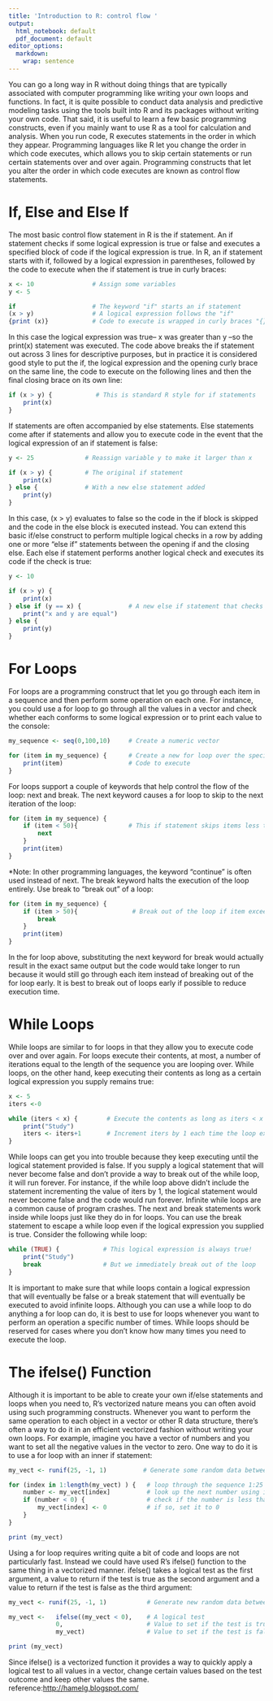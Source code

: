 ```yaml
---
title: 'Introduction to R: control flow '
output:
  html_notebook: default
  pdf_document: default
editor_options: 
  markdown: 
    wrap: sentence
---
```


You can go a long way in R without doing things that are typically associated with computer programming like writing your own loops and functions.
In fact, it is quite possible to conduct data analysis and predictive modeling tasks using the tools built into R and its packages without writing your own code.
That said, it is useful to learn a few basic programming constructs, even if you mainly want to use R as a tool for calculation and analysis.
When you run code, R executes statements in the order in which they appear.
Programming languages like R let you change the order in which code executes, which allows you to skip certain statements or run certain statements over and over again.
Programming constructs that let you alter the order in which code executes are known as control flow statements.

# If, Else and Else If

The most basic control flow statement in R is the if statement.
An if statement checks if some logical expression is true or false and executes a specified block of code if the logical expression is true.
In R, an if statement starts with if, followed by a logical expression in parentheses, followed by the code to execute when the if statement is true in curly braces:

```r
x <- 10                # Assign some variables
y <- 5

if                     # The keyword "if" starts an if statement
(x > y)                # A logical expression follows the "if" 
{print (x)}            # Code to execute is wrapped in curly braces "{}"
```

In this case the logical expression was true-- x was greater than y --so the print(x) statement was executed.
The code above breaks the if statement out across 3 lines for descriptive purposes, but in practice it is considered good style to put the if, the logical expression and the opening curly brace on the same line, the code to execute on the following lines and then the final closing brace on its own line:

```r
if (x > y) {            # This is standard R style for if statements
    print(x)
}
```

If statements are often accompanied by else statements.
Else statements come after if statements and allow you to execute code in the event that the logical expression of an if statement is false:

```r
y <- 25              # Reassign variable y to make it larger than x

if (x > y) {         # The original if statement
    print(x)
} else {             # With a new else statement added
    print(y)
}
```

In this case, (x \> y) evaluates to false so the code in the if block is skipped and the code in the else block is executed instead.
You can extend this basic if/else construct to perform multiple logical checks in a row by adding one or more "else if" statements between the opening if and the closing else.
Each else if statement performs another logical check and executes its code if the check is true:

```r
y <- 10

if (x > y) {                     
    print(x)
} else if (y == x) {             # A new else if statement that checks equality
    print("x and y are equal")
} else {                         
    print(y)
}
```

# For Loops

For loops are a programming construct that let you go through each item in a sequence and then perform some operation on each one.
For instance, you could use a for loop to go through all the values in a vector and check whether each conforms to some logical expression or to print each value to the console:

```r
my_sequence <- seq(0,100,10)     # Create a numeric vector

for (item in my_sequence) {      # Create a new for loop over the specified items
    print(item)                  # Code to execute
}
```

For loops support a couple of keywords that help control the flow of the loop: next and break.
The next keyword causes a for loop to skip to the next iteration of the loop:

```r
for (item in my_sequence) {
    if (item < 50){              # This if statement skips items less than 50
        next
    }
    print(item)
}
```

\*Note: In other programming languages, the keyword "continue" is often used instead of next.
The break keyword halts the execution of the loop entirely.
Use break to "break out" of a loop:

```r
for (item in my_sequence) {
    if (item > 50){               # Break out of the loop if item exceeds 50
        break
    }
    print(item)
}
```

In the for loop above, substituting the next keyword for break would actually result in the exact same output but the code would take longer to run because it would still go through each item instead of breaking out of the for loop early.
It is best to break out of loops early if possible to reduce execution time.

# While Loops

While loops are similar to for loops in that they allow you to execute code over and over again.
For loops execute their contents, at most, a number of iterations equal to the length of the sequence you are looping over.
While loops, on the other hand, keep executing their contents as long as a certain logical expression you supply remains true:

```r
x <- 5
iters <-0

while (iters < x) {        # Execute the contents as long as iters < x
    print("Study")
    iters <- iters+1       # Increment iters by 1 each time the loop executes
}
```

While loops can get you into trouble because they keep executing until the logical statement provided is false.
If you supply a logical statement that will never become false and don't provide a way to break out of the while loop, it will run forever.
For instance, if the while loop above didn't include the statement incrementing the value of iters by 1, the logical statement would never become false and the code would run forever.
Infinite while loops are a common cause of program crashes.
The next and break statements work inside while loops just like they do in for loops.
You can use the break statement to escape a while loop even if the logical expression you supplied is true.
Consider the following while loop:

```r
while (TRUE) {            # This logical expression is always true!
    print("Study")
    break                 # But we immediately break out of the loop
}
```

It is important to make sure that while loops contain a logical expression that will eventually be false or a break statement that will eventually be executed to avoid infinite loops.
Although you can use a while loop to do anything a for loop can do, it is best to use for loops whenever you want to perform an operation a specific number of times.
While loops should be reserved for cases where you don't know how many times you need to execute the loop.

# The ifelse() Function

Although it is important to be able to create your own if/else statements and loops when you need to, R's vectorized nature means you can often avoid using such programming constructs.
Whenever you want to perform the same operation to each object in a vector or other R data structure, there's often a way to do it in an efficient vectorized fashion without writing your own loops.
For example, imagine you have a vector of numbers and you want to set all the negative values in the vector to zero.
One way to do it is to use a for loop with an inner if statement:

```r
my_vect <- runif(25, -1, 1)          # Generate some random data between -1 and 1

for (index in 1:length(my_vect) ) {   # loop through the sequence 1:25
    number <- my_vect[index]          # look up the next number using indexing
    if (number < 0) {                 # check if the number is less than 0
        my_vect[index] <- 0           # if so, set it to 0
    }
}

print (my_vect)
```

Using a for loop requires writing quite a bit of code and loops are not particularly fast.
Instead we could have used R's ifelse() function to the same thing in a vectorized manner.
ifelse() takes a logical test as the first argument, a value to return if the test is true as the second argument and a value to return if the test is false as the third argument:

```r
my_vect <- runif(25, -1, 1)           # Generate new random data between -1 and 1

my_vect <-   ifelse((my_vect < 0),    # A logical test
             0,                       # Value to set if the test is true
             my_vect)                 # Value to set if the test is false

print (my_vect)
```

Since ifelse() is a vectorized function it provides a way to quickly apply a logical test to all values in a vector, change certain values based on the test outcome and keep other values the same.
reference:<http://hamelg.blogspot.com/>
